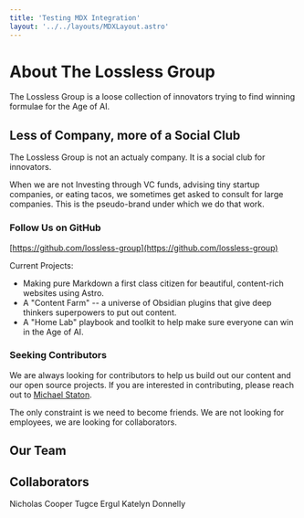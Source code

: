 ```yaml
---
title: 'Testing MDX Integration'
layout: '../../layouts/MDXLayout.astro'
---
```


# About The Lossless Group

The Lossless Group is a loose collection of innovators trying to find winning formulae for the Age of AI. 

## Less of Company, more of a Social Club

The Lossless Group is not an actualy company. It is a social club for innovators. 

When we are not Investing through VC funds, advising tiny startup companies, or eating tacos, we sometimes get asked to consult for large companies. This is the pseudo-brand under which we do that work. 

### Follow Us on GitHub
[https://github.com/lossless-group](https://github.com/lossless-group)

Current Projects:

- Making pure Markdown a first class citizen for beautiful, content-rich websites using Astro.
- A "Content Farm" -- a universe of Obsidian plugins that give deep thinkers superpowers to put out content.
- A "Home Lab" playbook and toolkit to help make sure everyone can win in the Age of AI.

### Seeking Contributors

We are always looking for contributors to help us build out our content and our open source projects. If you are interested in contributing, please reach out to [Michael Staton](mailto:mpstaton@gmail.com).

The only constraint is we need to become friends. We are not looking for employees, we are looking for collaborators. 

## Our Team

<TeamBios client:load />

## Collaborators

Nicholas Cooper
Tugce Ergul
Katelyn Donnelly



